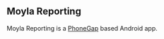 == Moyla Reporting ==
Moyla Reporting is a [https://github.com/phonegap PhoneGap] based Android app. 
